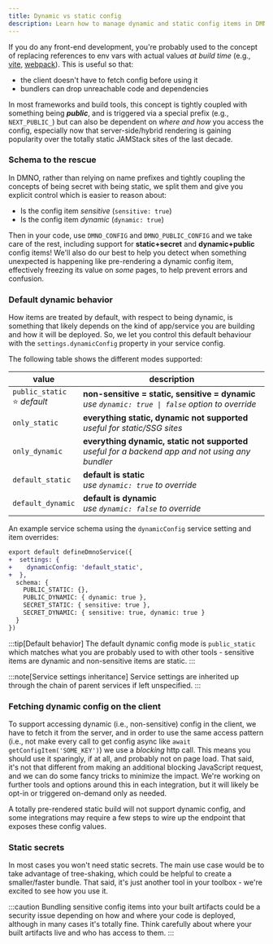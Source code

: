 ```yaml
---
title: Dynamic vs static config
description: Learn how to manage dynamic and static config items in DMNO in your static, server-rendered, or hybrid app.
---
```


If you do any front-end development, you're probably used to the concept of replacing references to env vars with actual values _at build time_ (e.g., [vite](https://vitejs.dev/config/shared-options.html#define), [webpack](https://webpack.js.org/plugins/define-plugin/)). This is useful so that:
- the client doesn't have to fetch config before using it
- bundlers can drop unreachable code and dependencies

In most frameworks and build tools, this concept is tightly coupled with something being _**public**_, and is triggered via a special prefix (e.g., `NEXT_PUBLIC_`) but can also be dependent on _where and how_ you access the config, especially now that server-side/hybrid rendering is gaining popularity over the totally static JAMStack sites of the last decade.


### Schema to the rescue
In DMNO, rather than relying on name prefixes and tightly coupling the concepts of being secret with being static, we split them and give you explicit control which is easier to reason about:

- Is the config item _sensitive_ (`sensitive: true`)
- Is the config item _dynamic_ (`dynamic: true`)

Then in your code, use `DMNO_CONFIG` and `DMNO_PUBLIC_CONFIG` and we take care of the rest, including support for **static+secret** and **dynamic+public** config items! We'll also do our best to help you detect when something unexpected is happening like pre-rendering a dynamic config item, effectively freezing its value on _some_ pages, to help prevent errors and confusion.

### Default dynamic behavior

How items are treated by default, with respect to being dynamic, is something that likely depends on the kind of app/service you are building and how it will be deployed. So, we let you control this default behaviour with the `settings.dynamicConfig` property in your service config.

The following table shows the different modes supported:

|value | description|
|---|---|
| `public_static`<br/>⭐ _default_ | **non-sensitive = static, sensitive = dynamic**<br/>_use `dynamic: true \| false` option to override_|
| `only_static` | **everything static, dynamic not supported**<br/>_useful for static/SSG sites_ |
| `only_dynamic` | **everything dynamic, static not supported**<br/>_useful for a backend app and not using any bundler_ |
| `default_static` | **default is static**<br/>_use `dynamic: true` to override_ |
| `default_dynamic` | **default is dynamic**<br/>_use `dynamic: false` to override_ |

An example service schema using the `dynamicConfig` service setting and item overrides:

```diff lang="ts" ins="dynamic: true"
export default defineDmnoService({
+  settings: {
+    dynamicConfig: 'default_static',
+  },
  schema: {    
    PUBLIC_STATIC: {},
    PUBLIC_DYNAMIC: { dynamic: true },
    SECRET_STATIC: { sensitive: true },
    SECRET_DYNAMIC: { sensitive: true, dynamic: true }
  }
})
```
:::tip[Default behavior]
The default dynamic config mode is `public_static` which matches what you are probably used to with other tools - sensitive items are dynamic and non-sensitive items are static.
:::

:::note[Service settings inheritance]
Service settings are inherited up through the chain of parent services if left unspecified.
:::


### Fetching dynamic config on the client

To support accessing dynamic (i.e., non-sensitive) config in the client, we have to fetch it from the server, and in order to use the same access pattern (i.e., not make every call to get config async like `await getConfigItem('SOME_KEY')`) we use a _blocking_ http call. This means you should use it sparingly, if at all, and probably not on page load. That said, it's not that different from making an additional blocking JavaScript request, and we can do some fancy tricks to minimize the impact. We're working on further tools and options around this in each integration, but it will likely be opt-in or triggered on-demand only as needed.

A totally pre-rendered static build will not support dynamic config, and some integrations may require a few steps to wire up the endpoint that exposes these config values.

### Static secrets

In most cases you won't need static secrets. The main use case would be to take advantage of tree-shaking, which could be helpful to create a smaller/faster bundle. That said, it's just another tool in your toolbox - we're excited to see how you use it.

:::caution
Bundling sensitive config items into your built artifacts could be a security issue depending on how and where your code is deployed, although in many cases it's totally fine. Think carefully about where your built artifacts live and who has access to them.
:::
